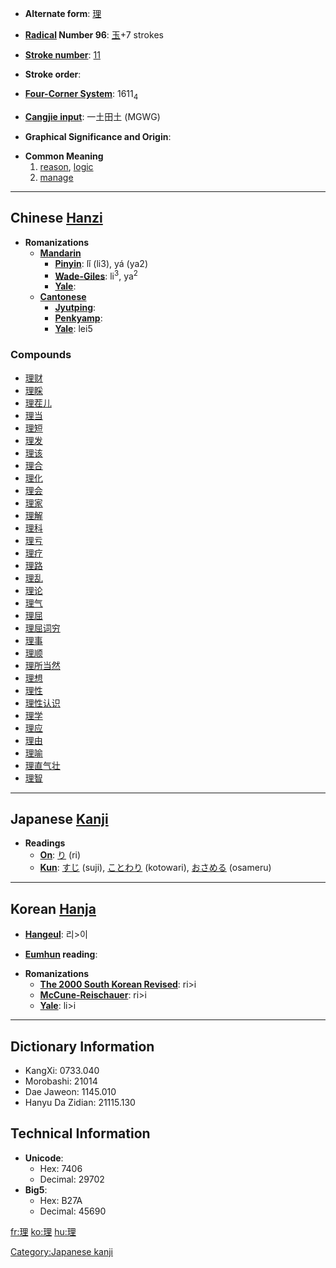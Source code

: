 * '''Alternate form''': [[理]]

* '''[[Wiktionary:Chinese radical index| Radical]] Number 96''': [[Wiktionary:Chinese radical index 玉|玉]]+7 strokes

* '''[[Wiktionary:Chinese total strokes index|Stroke number]]''': [[Wiktionary:Chinese total strokes index 11|11]]

* '''Stroke order''': 

* '''[[Wiktionary:Chinese four corner index|Four-Corner System]]''': 1611<sub>4</sub>

* '''[[Wiktionary:Chinese Cangjie index|Cangjie input]]''': 一土田土 (MGWG)

* '''Graphical Significance and Origin''': 

* '''Common Meaning'''
*#[[reason]], [[logic]]
*# [[manage]]

----

== Chinese [[Hanzi]] ==

* '''Romanizations'''
** '''[[Mandarin]]'''
*** '''[[Pinyin]]''': lǐ (li3), yá (ya2)
*** '''[[Wade-Giles]]''': li<sup>3</sup>, ya<sup>2</sup>
*** '''[[Yale]]''': 
** '''[[Cantonese]]'''
*** '''[[Jyutping]]''':
*** '''[[Penkyamp]]''': 
*** '''[[Yale]]''': lei5

===Compounds===
*[[理财]]
*[[理睬]]
*[[理茬儿]]
*[[理当]]
*[[理短]]
*[[理发]]
*[[理该]]
*[[理合]]
*[[理化]]
*[[理会]]
*[[理家]]
*[[理解]]
*[[理科]]
*[[理亏]]
*[[理疗]]
*[[理路]]
*[[理乱]]
*[[理论]]
*[[理气]]
*[[理屈]]
*[[理屈词穷]]
*[[理事]]
*[[理顺]]
*[[理所当然]]
*[[理想]]
*[[理性]]
*[[理性认识]]
*[[理学]]
*[[理应]]
*[[理由]]
*[[理喻]]
*[[理直气壮]]
*[[理智]]


----

== Japanese [[Kanji]] ==

* '''Readings'''
** '''[[On]]''': [[り]] (ri)
** '''[[Kun]]''': [[すじ]] (suji), [[ことわり]] (kotowari), [[おさめる]] (osameru)


----

== Korean [[Hanja]] ==

* '''[[Hangeul]]''': 리>이

* '''[[Eumhun]] reading''': 

* '''Romanizations'''
** '''[[The 2000 South Korean Revised Romanization|The 2000 South Korean Revised]]''': ri>i
** '''[[McCune-Reischauer]]''': ri>i
** '''[[Yale]]''': li>i

----

== Dictionary Information ==

* KangXi: 0733.040
* Morobashi: 21014
* Dae Jaweon: 1145.010
* Hanyu Da Zidian: 21115.130

== Technical Information ==

* '''Unicode''':
** Hex: 7406
** Decimal: 29702
* '''Big5''':
** Hex: B27A
** Decimal: 45690

[[Category:Japanese kanji]]

[[fr:理]]
[[ko:理]]
[[hu:理]]